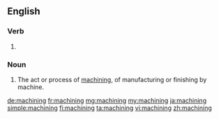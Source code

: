 ==English==

===Verb===
{{head|en|present participle}}

# {{present participle of|machine|lang=en}}

===Noun===
{{en-noun}}

# The act or process of [[machine|machining]], of manufacturing or finishing by machine.

[[de:machining]]
[[fr:machining]]
[[mg:machining]]
[[my:machining]]
[[ja:machining]]
[[simple:machining]]
[[fi:machining]]
[[ta:machining]]
[[vi:machining]]
[[zh:machining]]